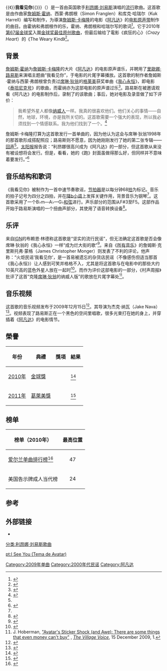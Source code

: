 {{noteTA
|G1=Avatar
}}
{{Infobox Single
| Name        = 我看见你
| Cover       = iseeyou.jpg
| Artist      = [[利昂娜·刘易斯|利昂娜·刘易斯]]
| Album       = [[阿凡达：电影原声带|阿凡达：电影原声带]]
| Released    = 
| Format      = 
| Recorded    = 2009年
| Genre       = [[Pop_(音乐类型)|流行]]
| Length      = 4:20 <small>（专辑版）</small><br>3:45 <small>（电台版）</small>         
| Label       = 
| Writer      = [[詹姆斯·霍纳|詹姆斯·霍纳]]、西蒙·弗朗根和{{link-en|库克·哈瑞尔|Kuk Harrell}}
| Producer    = [[詹姆斯·霍纳|詹姆斯·霍纳]]和西蒙·弗朗根
}}
{{《}}'''我看见你'''{{》}}（{{lang-en|''I See You''}}）是一首由英国歌手[[利昂娜·刘易斯|利昂娜·刘易斯]]演唱的[[Pop_(音乐类型)|流行]]歌曲。这首歌是由作曲家[[詹姆斯·霍纳|詹姆斯·霍纳]]、西蒙·弗朗根（Simon Franglen）和库克·哈瑞尔（Kuk Harrell）编写和制作，为導演[[詹姆斯·卡梅隆|詹姆斯·卡梅隆]]的电影《[[阿凡达|阿凡达]]》的[[阿凡达：电影原声带|电影原声带]]制作的曲目。由霍纳和弗朗根作的乐，霍纳、弗朗根和哈瑞尔写的歌词<ref name="CaliChron">{{Cite web|url=http://www.californiachronicle.com/articles/yb/140833381|title=詹姆斯·霍纳因《阿凡达》的原声带而获得奥斯卡奖提名|date=2010-02-09|publisher=加利福尼亚州纪事（2010年）|language=en|deadurl=yes|archiveurl=https://web.archive.org/web/20120227044040/http://www.californiachronicle.com/articles/yb/140833381|archivedate=2012-02-27}}</ref>。它于2010年[[第67届金球奖|第67届金球奖]]入圍[[金球奖最佳原创歌曲|金球奖最佳原创歌曲]]，但最后输给了電影《疯狂的心》（''Crazy Heart''）的《The Weary Kind》<ref>{{cite web|url=http://www.independent.co.uk/arts-entertainment/music/news/u2-paul-mccartney-earn-golden-globe-nominations-1841712.html|publisher=独立新闻与媒体|work=独立报|title=U2乐队与保罗麦卡特尼获得金球奖提名|accessdate=2009-12-16|language=en|archive-date=2010-01-21|archive-url=https://web.archive.org/web/20100121024732/http://www.independent.co.uk/arts-entertainment/music/news/u2-paul-mccartney-earn-golden-globe-nominations-1841712.html|dead-url=no}}</ref>。

==背景==
[[詹姆斯·霍纳|詹姆斯·霍纳]]为[[詹姆斯·卡梅隆|詹姆斯·卡梅隆]]的大片《[[阿凡达|阿凡达]]》的电影原声谱乐，并聘用了[[里歐娜·路易斯|里歐娜·路易斯]]来演唱主题曲“我看见你”，于电影的片尾字幕播放。这首歌的制作者詹姆斯·霍纳与西蒙·弗朗根曾负责过[[席琳·狄翁|席琳·狄翁]]的[[格莱美|格莱美]]获奖单曲《[[我心永恒|我心永恒]]》，即电影《[[泰坦尼克号_(1997年电影)|泰坦尼克号]]》的歌曲，而霍纳亦为这部电影的原声谱过乐<ref>{{cite web|url=http://news.bbc.co.uk/newsbeat/hi/music/newsid_10000000/newsid_10003000/10003004.stm|title=英国广播公司—新闻—路易斯唱《阿凡达》主题曲|work=英国广播公司新闻|publisher=[[英国广播公司|英国广播公司]]|date=2009-11-16|accessdate=2009-12-09|language=en|archive-date=2009-11-19|archive-url=https://web.archive.org/web/20091119110817/http://news.bbc.co.uk/newsbeat/hi/music/newsid_10000000/newsid_10003000/10003004.stm|dead-url=no}}</ref>。路易斯在被邀请观看《阿凡达》的电影制作后，录制了的该歌曲；事后，她对电影及录音做了如下评价：<blockquote>我希望外星人都像[[纳威人|纳威人]]一样。我真的很喜欢他们。他们关心的事情——自然，地球，环境，亦是我所关切的。这首歌需要一个强大的表现，所以我必须找到一个情感联系。我为他们找到了一个。<ref>{{cite web|url=http://www.thesun.co.uk/sol/homepage/showbiz/bizarre/2770189/Singer-Leona-Lewis-is-on-another-planet.html|title=里歐娜在另一个星球上|date=2009-12-14|publisher=新闻国际|work=[[太阳报_(英国)|太阳报]]|language=en|accessdate=2009-12-16|quote=I hope aliens are like the Na'vi. I really like them. They care about the things I'm passionate about - nature, the planet, the environment. This song required a powerful performance so I had to find an emotional connection. I found one to them.|archive-date=2016-04-06|archive-url=https://web.archive.org/web/20160406235519/http://www.thesun.co.uk/sol/homepage/showbiz/bizarre/2770189/Singer-Leona-Lewis-is-on-another-planet.html|dead-url=no}}</ref></blockquote>詹姆斯·卡梅隆打算为这首歌发行一首单曲的，因为他认为这会与席琳·狄翁1998年的那首歌形成搭配照应；路易斯则不愿意，因为她刚刚发行了她的第二张专辑——[[回声_(里歐娜·路易斯专辑)|回声]]<ref name="single"/>。[[太阳报_(英国)|太阳报]]报告说：“利昂娜很高兴成为《阿凡达》的一部分，但这首歌从来没有被设想将会发行。但是，看看，她的《跑》封面虽做得那么好，但同样并不意味着要发行。”<ref name="single">{{cite web|url=http://www.thesun.co.uk/sol/homepage/showbiz/bizarre/2760489/Leona-Lewis-in-Avatar-movie-song-dilemma.html|title=在榜单中见到你，利昂娜？|date=2009-12-07|publisher=新闻国际|work=[[太阳报_(英国)|太阳报]]|language=en|accessdate=2009-12-16|archive-date=2016-04-07|archive-url=https://web.archive.org/web/20160407021126/http://www.thesun.co.uk/sol/homepage/showbiz/bizarre/2760489/Leona-Lewis-in-Avatar-movie-song-dilemma.html|dead-url=no}}</ref>

==音乐结构和歌词==
《我看见你》被制作为一首中速节奏歌谣，[[节拍器|节拍器]]是以每分钟68[[速度_(音乐)|拍]]为标记。音乐的拍子记号为四分之四拍，并在[[降b小调|降b小调]]上发挥关键作用，背景音乐为钢琴<ref name="sheet"/>。这首歌采用了一个B♭m—A♭—G♭[[和弦|和弦]]进行。声乐部分的范围从F#3至F5。这部作品开始于路易斯演唱的一个扭曲声部分，其使用了语音转换设备<ref name="sheet">{{cite web|url=http://www.musicnotes.com/sheetmusic/mtd.asp?ppn=MN0080128|work=《音乐笔记》|publisher=阿尔弗雷德音乐出版|title=利昂娜·刘易斯——我看见你的乐谱|accessdate=2010-01-18|language=en|archive-date=2012-07-08|archive-url=https://www.webcitation.org/68zn55BSj?url=http://www.musicnotes.com/unsupported.asp?BadBrsr=true|dead-url=no}}</ref>。

==乐评==
来自[[IGN|IGN]]的布赖恩·林德称这首歌是“坚实的流行民谣”，但无法确定这首歌是否会像席琳·狄翁的《我心永恒》一样“成为烂大街的歌”<ref>{{cite web|url=http://uk.music.ign.com/articles/105/1055467p1.html |title=阿凡达原声回顾 |work=《[[IGN|IGN]]》 |publisher=新闻集团 |author=布赖恩·林德 |date=2009-12-15 |accessdate=2010-01-01 |language=en |deadurl=yes |archiveurl=https://web.archive.org/web/20100106041557/http://uk.music.ign.com/articles/105/1055467p1.html |archivedate=2010-01-06 }}</ref>。来自《[[Allmusic|所有音乐]]》的詹姆斯·克里斯托弗·蒙格（James Christopher Monger）则发表了不利的评论，他声称：“火炬民谣‘我看见你’，是一首易被遗忘的杂货店民谣（不像感伤但适当那首《我心永恒》）让人感到可笑并格格不入，尤其是将这首歌与在电影中的那些大约10英尺高的蓝色外星人放在一起时<ref>{{cite web|first=詹姆斯·克里斯托弗|last=蒙格|title=所有音乐：《阿凡达：电影原声带》> 纵览|url=http://www.allmusic.com/album/avatar-music-from-the-motion-picture-r1683017|work=《[[Allmusic|所有音乐]]》|publisher=所有媒体指南|accessdate=2009-12-26|archive-date=2011-01-13|archive-url=https://web.archive.org/web/20110113001503/http://www.allmusic.com/album/avatar-music-from-the-motion-picture-r1683017|dead-url=no}}</ref>。而作为评价这部电影的一部分，《村声周报》批评了这首“克隆[[席琳·狄翁|席琳·狄翁]]的纳威人版”的歌放在片尾字幕处<ref>J. Hoberman, [http://www.villagevoice.com/2009-12-15/film/avatar-s-sticker-shock-and-awe/ "Avatar's Sticker Shock (and Awe): There are some things that even money can't buy"] {{webarchive|url=https://web.archive.org/web/20100220090718/http://www.villagevoice.com/2009-12-15/film/avatar-s-sticker-shock-and-awe/ |date=2010-02-20 }}, ''[[The_Village_Voice|The Village Voice]]'', 15 December 2009, 1.</ref>。
==音乐视频==
这首歌的音乐视频发布于2009年12月15日<ref>{{Cite web |url=http://www.rap-up.com/2009/12/15/video-leona-lewis-i-see-you/ |title=Video: Leona Lewis – ‘I See You’ |access-date=2010-02-18 |archive-date=2020-09-24 |archive-url=https://web.archive.org/web/20200924214153/https://www.rap-up.com/2009/12/15/video-leona-lewis-i-see-you/ |dead-url=no }}</ref>。其导演为杰克·纳瓦（Jake Nava）<ref>{{cite web |url=http://latimesblogs.latimes.com/herocomplex/2009/11/avatar-theme-song-leona-lewis.html |title=Leona Lewis is hoping 'Avatar' song will be a 'Titanic' success | Hero Complex | Los Angeles Times |publisher=Latimesblogs.latimes.com |date=2009-11-22 |accessdate=2009-12-09 |archive-date=2009-11-25 |archive-url=https://web.archive.org/web/20091125153822/http://latimesblogs.latimes.com/herocomplex/2009/11/avatar-theme-song-leona-lewis.html |dead-url=no }}</ref>。视频表现了路易斯正在一个黑色的空间里唱歌，很多光束打在她的身上，并穿插着《[[阿凡达|阿凡达]]》的电影情节。

==榮譽==
{| class="wikitable"
|-
! scope="col"| 年份
! 典禮
! 獎項
! 結果
|-
!scope="row"| [[第67屆金球獎|2010年]]
| [[金球獎|金球獎]]
| {{link-en|金球獎最佳原創歌曲獎|Golden Globe Award for Best Original Song|最佳原創歌曲}}
| {{nom}}<ref name="GG2010BestOriginalSong">{{cite web|url=http://www.goldenglobes.org/browse/?param=/category_year/637 |title=Best Original Song - Motion Picture |publisher=[[好萊塢外國記者協會|好萊塢外國記者協會]] |accessdate=6 February 2013 |deadurl=yes |archiveurl=https://web.archive.org/web/20130508210952/http://www.goldenglobes.org/browse/?param=%2Fcategory_year%2F637 |archivedate=2013-05-08}}</ref>
|-
!scope="row"| [[第53屆葛萊美獎|2011年]]
| [[葛萊美獎|葛萊美獎]]
| {{link-en|葛萊美獎最佳影視媒體作品歌曲獎|Grammy Award for Best Song Written for Visual Media|最佳影視媒體作品歌曲}}
| {{nom}}<ref>{{cite web|url=http://www.buzzsugar.com/2011-Grammy-Nominees-Full-List-2010-12-01-234251-12355054|title=2011 Grammy Nominees Full List|date=2 December 2010|publisher=PopSugar|accessdate=6 February 2013|archive-date=2013-10-24|archive-url=https://web.archive.org/web/20131024092547/http://www.buzzsugar.com/2011-Grammy-Nominees-Full-List-2010-12-01-234251-12355054|dead-url=no}}</ref>
|}

==榜单==
{|class="wikitable sortable" border="1"
|-
!榜单（2010年）
!最高位置
|-
|[[爱尔兰单曲排行榜|爱尔兰单曲排行榜]]<ref>{{cite web|url=http://acharts.us/song/52958|publisher=acharts.us|title=Leona Lewis - I See You - Music Charts|accessdate=2010-01-18|archive-date=2012-07-08|archive-url=https://www.webcitation.org/68zn9M47a?url=http://acharts.us/song/52958|dead-url=no}}</ref>
|align="center"|47
|-
|美国告示牌成人当代榜
|align="center"|24
|}

==参考==
{{reflist|2}}

==外部链接==
* {{youtube|O4jYr4502M0|Leona Lewis "I See You" video}} 
{{Leona Lewis}}
{{阿凡达}}

[[Category:2009年单曲|Category:2009年单曲]]
[[Category:2000年代民谣|Category:2000年代民谣]]
[[分类:利昂娜·刘易斯歌曲|分类:利昂娜·刘易斯歌曲]]
[[Category:阿凡达|Category:阿凡达]]

[[pt:I_See_You_(Tema_de_Avatar)|pt:I See You (Tema de Avatar)]]